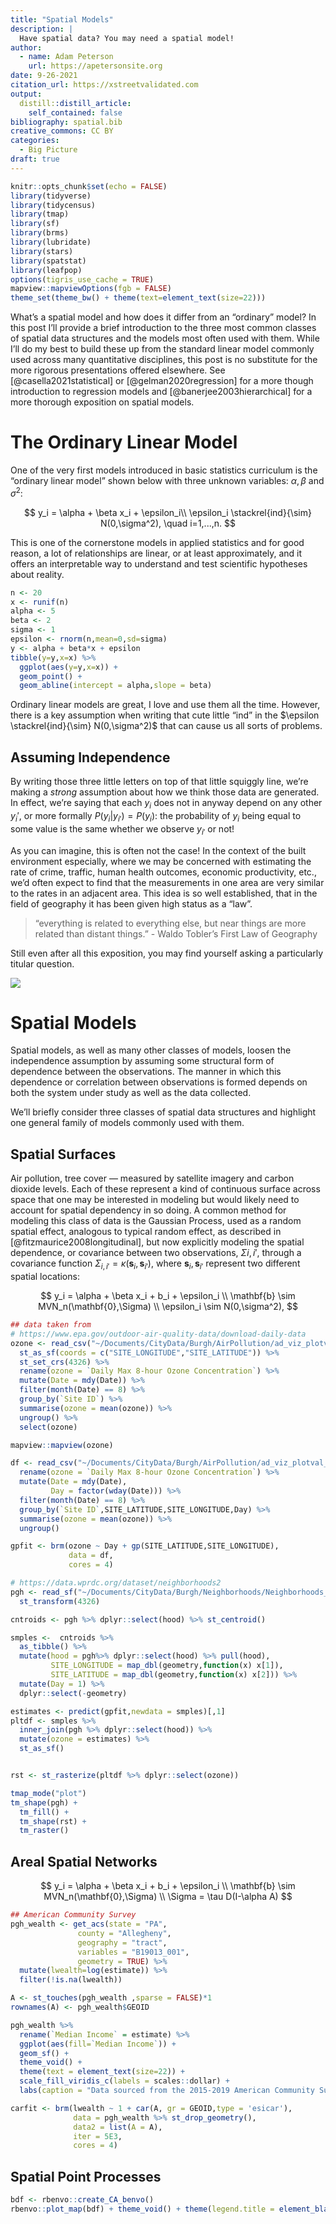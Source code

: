 ```yaml
---
title: "Spatial Models"
description: |
  Have spatial data? You may need a spatial model!
author:
  - name: Adam Peterson
    url: https://apetersonsite.org
date: 9-26-2021
citation_url: https://xstreetvalidated.com
output:
  distill::distill_article:
    self_contained: false
bibliography: spatial.bib
creative_commons: CC BY
categories:
  - Big Picture 
draft: true
---
```



```r
knitr::opts_chunk$set(echo = FALSE)
library(tidyverse)
library(tidycensus)
library(tmap)
library(sf)
library(brms)
library(lubridate)
library(stars)
library(spatstat)
library(leafpop)
options(tigris_use_cache = TRUE)
mapview::mapviewOptions(fgb = FALSE)
theme_set(theme_bw() + theme(text=element_text(size=22)))
```

What's a spatial model and how does it differ from an "ordinary" model? 
In this post I'll provide a brief introduction to the three most common 
classes of spatial data structures and the models most often used with them. 
While I'll do my best to build these up from the standard linear model 
commonly used across many quantitative disciplines, this post is no 
substitute for the more rigorous presentations offered elsewhere. See 
[@casella2021statistical] or [@gelman2020regression] for a more
though introduction to regression models and [@banerjee2003hierarchical] for 
a more thorough exposition on spatial models.


# The Ordinary Linear Model

One of the very first models introduced in basic statistics curriculum 
is the "ordinary linear model" shown below with three unknown variables: 
$\alpha,\beta$ and $\sigma^2$: 

$$
y_i = \alpha + \beta x_i + \epsilon_i\\
\epsilon_i \stackrel{ind}{\sim} N(0,\sigma^2), \quad i=1,...,n.
$$

This is one of the cornerstone models in applied statistics and for good reason,
a lot of relationships are linear, or at least approximately, and it offers 
an interpretable way to understand and test scientific hypotheses about reality.


```r
n <- 20
x <- runif(n)
alpha <- 5
beta <- 2
sigma <- 1
epsilon <- rnorm(n,mean=0,sd=sigma)
y <- alpha + beta*x + epsilon
tibble(y=y,x=x) %>% 
  ggplot(aes(y=y,x=x)) + 
  geom_point() + 
  geom_abline(intercept = alpha,slope = beta) 
```

Ordinary linear models are great, I love and use them all the time. However,
there is a key assumption when writing that cute little "ind" in  the
$\epsilon \stackrel{ind}{\sim} N(0,\sigma^2)$ that can cause us all sorts of problems.

## Assuming Independence

By writing those three little letters on top of that little squiggly line,
we're making a *strong* assumption about how we think those data are 
generated. In effect, we're saying that each $y_i$ does not in anyway depend on 
any other $y_i'$, or more formally $P(y_i|y_{i'}) = P(y_i)$: the probability 
of $y_i$ being equal to some value is the same whether we observe $y_{i'}$ 
or not!

As you can imagine, this is often not the case! In the context of the built 
environment especially, where we may be concerned with estimating the 
rate of crime, traffic, human health outcomes, economic productivity, etc.,
we'd often expect to find that the measurements in one area are very similar
to the rates in an adjacent area. This idea is so well established, that in
the field of geography it has been given high status as a "law".


>"everything is related to everything else, but near 
> things are more related than distant things." - Waldo Tobler's First 
> Law of Geography

Still even after all this exposition, you may find yourself asking a 
particularly titular question.

![](why_spatial_models.png)

#  Spatial Models

Spatial models, as well as many other classes of models, loosen the
independence assumption by assuming some structural form of dependence 
between the observations. The manner in which this dependence or correlation 
between observations is formed depends on both the system under study as well 
as the data collected.

We'll briefly consider three classes of spatial data structures and highlight 
one general family of models commonly used with them.

## Spatial Surfaces

Air pollution, tree cover --- measured by satellite imagery and 
carbon dioxide levels. Each of these represent 
a kind of continuous surface across space that one may be interested in modeling 
but would likely need to account for spatial dependency in so doing. 
A common method for modeling this class of data is the Gaussian Process, used 
as a random spatial effect, analogous to typical random effect, as 
described in [@fitzmaurice2008longitudinal], but now explicitly modeling 
the spatial dependence, or covariance between two observations, $\Sigma{i,i'}$, 
through a covariance function 
$\Sigma_{i,i'} = \kappa(\mathbf{s}_{i},\mathbf{s}_{i'})$, where $\mathbf{s}_{i},
\mathbf{s}_{i'}$ represent two different spatial locations:

$$
y_i = \alpha + \beta x_i + b_i + \epsilon_i \\ 
\mathbf{b} \sim MVN_n(\mathbf{0},\Sigma) \\ 
\epsilon_i \sim N(0,\sigma^2),
$$

```r

## data taken from 
# https://www.epa.gov/outdoor-air-quality-data/download-daily-data
ozone <- read_csv("~/Documents/CityData/Burgh/AirPollution/ad_viz_plotval_data.csv") %>% 
  st_as_sf(coords = c("SITE_LONGITUDE","SITE_LATITUDE")) %>% 
  st_set_crs(4326) %>% 
  rename(ozone = `Daily Max 8-hour Ozone Concentration`) %>% 
  mutate(Date = mdy(Date)) %>% 
  filter(month(Date) == 8) %>% 
  group_by(`Site ID`) %>% 
  summarise(ozone = mean(ozone)) %>% 
  ungroup() %>% 
  select(ozone)  

mapview::mapview(ozone)
```


```r
df <- read_csv("~/Documents/CityData/Burgh/AirPollution/ad_viz_plotval_data.csv") %>%  
  rename(ozone = `Daily Max 8-hour Ozone Concentration`) %>% 
  mutate(Date = mdy(Date),
         Day = factor(wday(Date))) %>% 
  filter(month(Date) == 8) %>% 
  group_by(`Site ID`,SITE_LATITUDE,SITE_LONGITUDE,Day) %>% 
  summarise(ozone = mean(ozone)) %>% 
  ungroup()

gpfit <- brm(ozone ~ Day + gp(SITE_LATITUDE,SITE_LONGITUDE), 
             data = df, 
             cores = 4)
```

```r

# https://data.wprdc.org/dataset/neighborhoods2
pgh <- read_sf("~/Documents/CityData/Burgh/Neighborhoods/Neighborhoods_.shp") %>% 
  st_transform(4326)

cntroids <- pgh %>% dplyr::select(hood) %>% st_centroid()

smples <-  cntroids %>% 
  as_tibble() %>% 
  mutate(hood = pgh%>% dplyr::select(hood) %>% pull(hood),
         SITE_LONGITUDE = map_dbl(geometry,function(x) x[1]),
         SITE_LATITUDE = map_dbl(geometry,function(x) x[2])) %>% 
  mutate(Day = 1) %>% 
  dplyr::select(-geometry)

estimates <- predict(gpfit,newdata = smples)[,1]
pltdf <- smples %>% 
  inner_join(pgh %>% dplyr::select(hood)) %>%
  mutate(ozone = estimates) %>% 
  st_as_sf()


rst <- st_rasterize(pltdf %>% dplyr::select(ozone))

tmap_mode("plot")
tm_shape(pgh) + 
  tm_fill() + 
  tm_shape(rst) + 
  tm_raster() 
```

## Areal Spatial Networks


$$
y_i = \alpha + \beta x_i + b_i + \epsilon_i \\ 
\mathbf{b} \sim MVN_n(\mathbf{0},\Sigma) \\ 
\Sigma = \tau D(I-\alpha A)
$$


```r
## American Community Survey
pgh_wealth <- get_acs(state = "PA", 
               county = "Allegheny",
               geography = "tract",
               variables = "B19013_001", 
               geometry = TRUE) %>% 
  mutate(lwealth=log(estimate)) %>% 
  filter(!is.na(lwealth))

A <- st_touches(pgh_wealth ,sparse = FALSE)*1
rownames(A) <- pgh_wealth$GEOID

pgh_wealth %>% 
  rename(`Median Income` = estimate) %>% 
  ggplot(aes(fill=`Median Income`)) + 
  geom_sf() + 
  theme_void() + 
  theme(text = element_text(size=22)) + 
  scale_fill_viridis_c(labels = scales::dollar) + 
  labs(caption = "Data sourced from the 2015-2019 American Community Survey.")
```

```r
carfit <- brm(lwealth ~ 1 + car(A, gr = GEOID,type = 'esicar'),
              data = pgh_wealth %>% st_drop_geometry(),
              data2 = list(A = A),
              iter = 5E3,
              cores = 4)
```


## Spatial Point Processes

```r
bdf <- rbenvo::create_CA_benvo()
rbenvo::plot_map(bdf) + theme_void() + theme(legend.title = element_blank())
```
